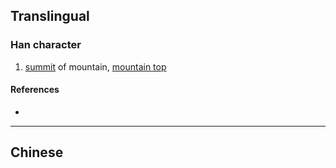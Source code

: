 {{also|巔}}
{{character info}}
==Translingual==

===Han character===
{{Han char|rn=46|rad=山|as=16|sn=19|four=|canj=UJCO|ids=⿱山颠}}

# [[summit]] of mountain, [[mountain top]]

====References====
* {{Han ref|kx=0322.181|hdz=10805.090|uh=5DC5|ud=24005}}

----

==Chinese==
{{zh-see|巔}}